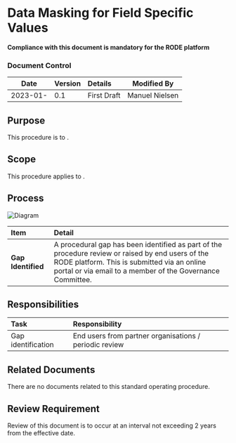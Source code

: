 # Data Masking for Field Specific Values

**Compliance with this document is mandatory for the RODE platform**

### Document Control

|   Date   | Version | Details     |  Modified By   |
| :------: | :------ | :---------- | :------------: |
| 2023-01- | 0.1     | First Draft | Manuel Nielsen |

## Purpose

This procedure is to .

## Scope

This procedure applies to .

## Process

![Diagram](/media/diagrams/technical/process-10.drawio.svg)

| Item               | Detail                                                                                                                                                                                                         |
| :----------------- | :------------------------------------------------------------------------------------------------------------------------------------------------------------------------------------------------------------- |
| **Gap Identified** | A procedural gap has been identified as part of the procedure review or raised by end users of the RODE platform. This is submitted via an online portal or via email to a member of the Governance Committee. |

## Responsibilities

| Task               | Responsibility                                         |
| :----------------- | :----------------------------------------------------- |
| Gap identification | End users from partner organisations / periodic review |

## Related Documents

There are no documents related to this standard operating procedure.

## Review Requirement

Review of this document is to occur at an interval not exceeding 2 years from the effective date.
